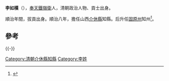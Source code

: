 '''李如橂'''（{{bd|？||？||catIdx=L李}}），[[奉天|奉天]][[鐵嶺衛|鐵嶺衛]]人，清朝政治人物、貢士出身。

順治年間，拔貢出身。順治八年，擔任山西[[介休縣|介休縣]]知縣。后升任[[固原州|固原州]]知州<ref>{{cite book|author1=政协介休市文史资料委员会|editor=政协介休市文史资料委员会|title=体文史资料 第5辑 清·嘉庆版介体县志专辑 上|date=1994年9月|publisher=政协介休市文史资料委员会|pages=151|accessdate=2016-05-27}}</ref>。

==參考==
{{reflist}}
{{-}}
{{start box}}
{{s-off}}
{{Succession box|[[馬得路|馬得路]]|[[段華國|段華國]]|[[清朝|清朝]][[山西省|山西省]][[介休縣|介休縣]][[知縣|知縣]]|<small>順治八年（1651年）-順治十六年（1659年）</small>}}
{{end box}}
{{清朝人物小作品}}
[[Category:清朝介休縣知縣|Category:清朝介休縣知縣]]
[[Category:李姓|Category:李姓]]